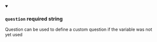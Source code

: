 
<details className="config-field" data-expandable="false" open>
<summary>

### `question` <span class="config-field-required" data-required="false">required</span> <span class="config-field-type">string</span> <span class="config-field-default"></span>

Question can be used to define a custom question if the variable was not yet used

</summary>



</details>
